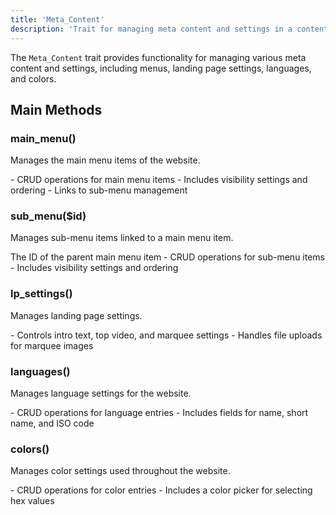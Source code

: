 ```yaml
---
title: 'Meta_Content'
description: 'Trait for managing meta content and settings in a content management system'
---
```


The `Meta_Content` trait provides functionality for managing various meta content and settings, including menus, landing page settings, languages, and colors.

## Main Methods

### main_menu()

Manages the main menu items of the website.

<ResponseField name="Key Features">
  - CRUD operations for main menu items
  - Includes visibility settings and ordering
  - Links to sub-menu management
</ResponseField>

### sub_menu($id)

Manages sub-menu items linked to a main menu item.

<ResponseField name="Parameters">
  <ResponseField name="id" type="integer">
    The ID of the parent main menu item
  </ResponseField>
</ResponseField>

<ResponseField name="Key Features">
  - CRUD operations for sub-menu items
  - Includes visibility settings and ordering
</ResponseField>

### lp_settings()

Manages landing page settings.

<ResponseField name="Key Features">
  - Controls intro text, top video, and marquee settings
  - Handles file uploads for marquee images
</ResponseField>

### languages()

Manages language settings for the website.

<ResponseField name="Key Features">
  - CRUD operations for language entries
  - Includes fields for name, short name, and ISO code
</ResponseField>

### colors()

Manages color settings used throughout the website.

<ResponseField name="Key Features">
  - CRUD operations for color entries
  - Includes a color picker for selecting hex values
</ResponseField>
